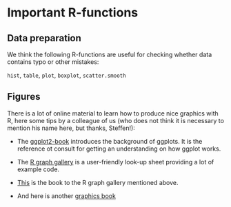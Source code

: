 # Important R-functions {#rfunctions}

## Data preparation

We think the following R-functions are useful for checking whether data contains typo or other mistakes:  

`hist`, `table`, `plot`, `boxplot`, `scatter.smooth`


## Figures

There is a lot of online material to learn how to produce nice graphics with R, here some tips by a colleague of us (who does not think it is necessary to mention his name here, but thanks, Steffen!):    

- The [ggplot2-book](https://ggplot2-book.org/) introduces the background of ggplots. It is the reference ot consult for getting an understanding on how ggplot works.

- The [R graph gallery](https://r-graph-gallery.com/) is a user-friendly look-up sheet providing a lot of example code. 

- [This](https://bookdown.org/content/b298e479-b1ab-49fa-b83d-a57c2b034d49/) is the book to the R graph gallery mentioned above. 
 
- And here is another [graphics book](https://r-graphics.org/) 

